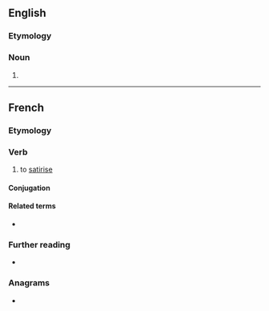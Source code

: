 ==English==

===Etymology===
{{suffix|en|satirise|er}}

===Noun===
{{en-noun}}

# {{alt form|satirizer|lang=en}}

----

==French==

===Etymology===
{{suffix|satire|iser|lang=fr}}

===Verb===
{{fr-verb}}

# to [[satirise]]

====Conjugation====
{{fr-conj-auto}}

====Related terms====
* {{l|fr|satirique}}

===Further reading===
* {{R:TLFi}}

===Anagrams===
* {{l|fr|irritasse}}